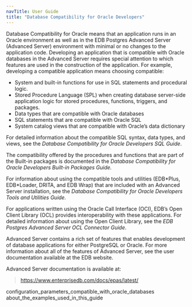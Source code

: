 ```yaml
---
navTitle: User Guide
title: "Database Compatibility for Oracle Developers"
---
```


<div id="introduction" class="registered_link"></div>

Database Compatibility for Oracle means that an application runs in an Oracle environment as well as in the EDB Postgres Advanced Server (Advanced Server) environment with minimal or no changes to the application code. Developing an application that is compatible with Oracle databases in the Advanced Server requires special attention to which features are used in the construction of the application. For example, developing a compatible application means choosing compatible:

-   System and built-in functions for use in SQL statements and procedural logic.
-   Stored Procedure Language (SPL) when creating database server-side application logic for stored procedures, functions, triggers, and packages.
-   Data types that are compatible with Oracle databases
-   SQL statements that are compatible with Oracle SQL
-   System catalog views that are compatible with Oracle’s data dictionary

For detailed information about the compatible SQL syntax, data types, and views, see the *Database Compatibility for Oracle Developers SQL Guide*.

The compatibility offered by the procedures and functions that are part of the Built-in packages is documented in the *Database Compatibility for Oracle Developers Built-in Packages Guide.*

For information about using the compatible tools and utilities (EDB\*Plus, EDB\*Loader, DRITA, and EDB Wrap) that are included with an Advanced Server installation, see the *Database Compatibility for Oracle Developers Tools and Utilities Guide.*

For applications written using the Oracle Call Interface (OCI), EDB’s Open Client Library (OCL) provides interoperability with these applications. For detailed information about using the Open Client Library, see the *EDB Postgres Advanced Server OCL Connector Guide*.

Advanced Server contains a rich set of features that enables development of database applications for either PostgreSQL or Oracle. For more information about all of the features of Advanced Server, see the user documentation available at the EDB website.

Advanced Server documentation is available at:

> <https://www.enterprisedb.com/docs/epas/latest/>

<div class="toctree" maxdepth="3">

configuration_parameters_compatible_with_oracle_databases about_the_examples_used_in_this_guide

</div>
